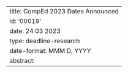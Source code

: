 ---
title: CompEd 2023 Dates Announced
id: '00019'
date: 24 03 2023
type: deadline-research
date-format: MMM D, YYYY
abstract: <p>CompEd will be held between December 7-9, 2023, at Hyderabad, India. <a href="https://comped.acm.org/call-for-participation-2/">Check out the call for participation!</a> The deadline for submitting abstracts is Sunday, 7 May.
---